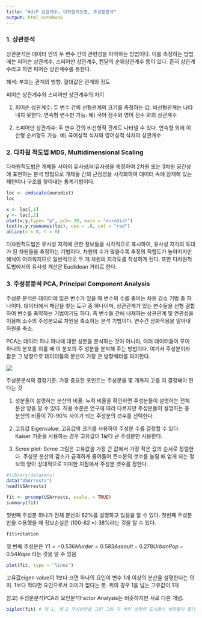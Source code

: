 ```yaml
---
title: "AdsP 상관계수, 다차원척도법, 주성분분석"
output: html_notebook
---
```


### 1. 상관분석
상관분석은 데이터 안의 두 변수 간의 관련성을 파악하는 방법이다. 이를 측정하는 방법에는 피어슨 상관계수, 스피어만 상관계수, 켄달의 순위상관계수 등이 있다. 흔히 상관계수라고 하면 피어슨 상관계수를 뜻한다. 

해석: 부호는 관계의 방향. 절대값은 관계의 정도

피어슨 상관계수와 스피어만 상관계수의 차이

1. 피어슨 상관계수: 두 변수 간의 선형관계의 크기를 측정하는 값. 비선형관계는 나타내지 못한다. 연속형 변수만 가능. 예) 국어 점수와 영어 점수 와의 상관계수

2. 스피어만 상관계수: 두 변수 간의 비선형적 관계도 나타낼 수 있다. 연속형 외에 이산형 순서형도 가능. 예) 국어성적 석차와 영어성적 석차의 상관계수


### 2. 다차원 척도법 MDS, Multidimensional Scaling
다차원척도법은 개체들 사이의 유사성/비유사성을 측정하여 2차원 또는 3차원 공간상에 표현하는 분석 방법으로 개체들 간의 근점성을 시각화하여 데이터 속에 잠재해 있는 패턴이나 구조를 찾아내는 통계기법이다.

```r
loc <- cmdscale(eurodist)
loc
```

```r
x <- loc[,1]
y <- loc[,2]
plot(x,y,type= "p", pch= 20, main = "eurodist")
text(x,y,rownames(loc), cex = .8, col = "red")
abline(v = 0, h = 0)
```

다차원척도법은 유사성 지각에 관한 정보들을 시각적으로 표시하여, 유사성 지각의 토대가 된 차원들을 추정하는 기법이다. 차원의 수가 많을수록 추정의 적합도가 높아지지만 해석이 어려워지므로 일반적으로 두 개 차원의 지각도를 작성하게 된다. 또한 다차원척도법에서의 유사성 계산은 Euclidean 거리로 한다. 


### 3. 주성분분석 PCA, Principal Component Analysis
주성분 분석은 데이터에 많은 변수가 있을 때 변수의 수를 줄이는 차원 감소 기법 중 하나이다. 데이터에서 패턴을 찾는 도구 중 하나이며, 상관관계가 있는 변수들을 선형 결합하여 변수를 축약하는 기법이기도 하다. 즉 변수들 간에 내재하는 상관관계 및 연관성을 이용해 소수의 주성분으로 차원을 축소하는 분석 기법이다. 변수간 상화작용을 알아내 하원을 축소.

PCA는 데이터 하나 하나에 대한 성분을 분석하는 것이 아니라, 여러 데이터들이 모여 하나의 분포를 이룰 때 이 분포의 주 성분을 분석해 주는 방법이다. 여기서 주성분이라 함은 그 방향으로 데이터들의 분산이 가장 큰 방향벡터를 의미한다.

![](/Users/bogangjun/Desktop/Rmdfigures/PCA.png)

주성분분석의 결정기준: 가장 중요한 포인트는 주성분을 몇 개까지 고를 지 결정해야 한다는 것

1. 성분들이 설명하는 분산의 비율: 누적 비율을 확인하면 주성분들이 설명하는 전체 분산 양을 알 수 있다. 허용 수준은 연구에 따라 다르지만 주성분들이 설명하는 총 분산의 비율이 70-90% 사이가 되는 주성분의 갯수를 선택한다. 

2. 고유값 Eigenvalue: 고유값의 크기를 사용하여 주성분 수를 결정할 수 있다. Kaiser 기준을 사용하는 경우 고유값이 1보다 큰 주성분만 사용한다.

3. Scree plot: Scree 그림은 고유값을 가장 큰 값에서 가장 작은 값의 순서로 정렬한다. 주성분 분산의 감소가 급격하게 줄어들어 줏ㅇ분의 갯수를 늘릴 때 얻게 되는 정보의 양이 상대적으로 미미한 지점에서 주성분 갯수를 정한다. 

```r
#library(datasets)
data("USArrests")
head(USArrests)
```
```r
fit <- prcomp(USArrests, scale. = TRUE)
summary(fit)
```
첫번째 주성분 하나가 전체 분산의 62%를 설명하고 있음을 알 수 있다. 첫번째 주성분만을 수용했을 때 정보손실은 (100-62 =) 38%라는 것을 알 수 있다.
```r
fit$rotation
```
첫 번째 주성분은 $Y1 = -0.536 Murder =0.583 Assault - 0.278 UrbanPop - 0.54 Rape$ 라는 것을 알 수 있음

```r
plot(fit, type = "lines")
```
고유값eigen value이 1보다 크면 하나의 요인이 변수 1개 이상의 분산을 설명한다는 의미. 1보다 작다면 요인으로서 의미가 없다는 뜻. 위의 경우 1을 넘는 고유값이 1개

참고) 주성분분석PCA과 요인분석Factor Analysis는 비슷하지만 서로 다른 개념. 

```r
biplot(fit) # 제 1, 제 2 주성분만을 그린 그림 각 벡터 방향의 도시들이 범죄율이 좊다는 것을 의미. UrbanPop 벡터 방향의 도시가 인구비율이 높다는 의미
```




